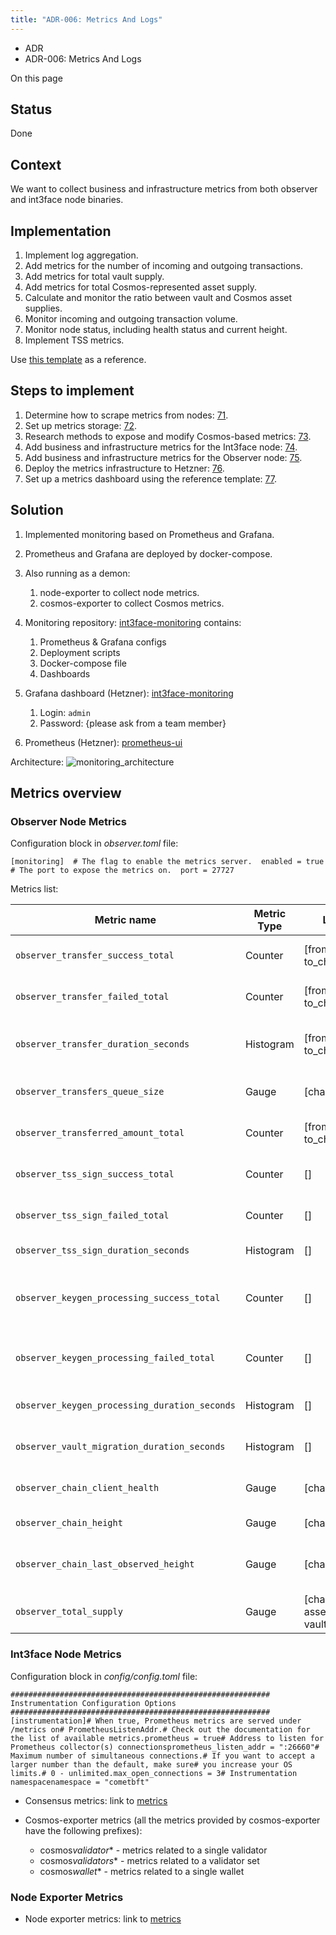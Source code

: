 ```yaml
---
title: "ADR-006: Metrics And Logs"
---
```


* ADR
* ADR-006: Metrics And Logs

On this page

## Status[​](#status "Direct link to Status")

Done

## Context[​](#context "Direct link to Context")

We want to collect business and infrastructure metrics from both observer and int3face node binaries.

## Implementation[​](#implementation "Direct link to Implementation")

1. Implement log aggregation.
2. Add metrics for the number of incoming and outgoing transactions.
3. Add metrics for total vault supply.
4. Add metrics for total Cosmos-represented asset supply.
5. Calculate and monitor the ratio between vault and Cosmos asset supplies.
6. Monitor incoming and outgoing transaction volume.
7. Monitor node status, including health status and current height.
8. Implement TSS metrics.

Use [this template](https://grafana.com/grafana/dashboards/16846-aptos-validator-monitoring/) as a reference.

## Steps to implement[​](#steps-to-implement "Direct link to Steps to implement")

1. Determine how to scrape metrics from nodes: [71](https://github.com/Int3facechain/bridge/issues/71).
2. Set up metrics storage: [72](https://github.com/Int3facechain/bridge/issues/72).
3. Research methods to expose and modify Cosmos-based metrics: [73](https://github.com/Int3facechain/bridge/issues/73).
4. Add business and infrastructure metrics for the Int3face node: [74](https://github.com/Int3facechain/bridge/issues/74).
5. Add business and infrastructure metrics for the Observer node: [75](https://github.com/Int3facechain/bridge/issues/75).
6. Deploy the metrics infrastructure to Hetzner: [76](https://github.com/Int3facechain/bridge/issues/76).
7. Set up a metrics dashboard using the reference template: [77](https://github.com/Int3facechain/bridge/issues/77).

## Solution[​](#solution "Direct link to Solution")

1. Implemented monitoring based on Prometheus and Grafana.

2. Prometheus and Grafana are deployed by docker-compose.

3. Also running as a demon:

   1. node-exporter to collect node metrics.
   2. cosmos-exporter to collect Cosmos metrics.

4. Monitoring repository: [int3face-monitoring](https://github.com/Int3facechain/monitoring) contains:

   1. Prometheus & Grafana configs
   2. Deployment scripts
   3. Docker-compose file
   4. Dashboards

5. Grafana dashboard (Hetzner): [int3face-monitoring](http://95.217.153.1:3000/d/cosmos_validator/int3face-monitoring?orgId=1\&refresh=1m)

   1. Login: `admin`
   2. Password: \{please ask from a team member}

6. Prometheus (Hetzner): [prometheus-ui](http://95.217.153.1:9099/graph)

Architecture: ![monitoring\_architecture](./docs/assets/images/monitoring_architecture-ae0e60e1e6a53c710706d8c114332736.png)

## Metrics overview[​](#metrics-overview "Direct link to Metrics overview")

### Observer Node Metrics[​](#observer-node-metrics "Direct link to Observer Node Metrics")

Configuration block in *observer.toml* file:

```
[monitoring]  # The flag to enable the metrics server.  enabled = true  # The port to expose the metrics on.  port = 27727
```

Metrics list:

| Metric name                                   | Metric Type | Labels                                  | Description                                   |
| --------------------------------------------- | ----------- | --------------------------------------- | --------------------------------------------- |
| `observer_transfer_success_total`             | Counter     | \[from\_chain, to\_chain]               | Number of successful transfers                |
| `observer_transfer_failed_total`              | Counter     | \[from\_chain, to\_chain]               | Number of failed transfers                    |
| `observer_transfer_duration_seconds`          | Histogram   | \[from\_chain, to\_chain]               | Time spent on processing transfer             |
| `observer_transfers_queue_size`               | Gauge       | \[chain\_id]                            | Size of transfers queue                       |
| `observer_transferred_amount_total`           | Counter     | \[from\_chain, to\_chain]               | Amount of transferred assets                  |
| `observer_tss_sign_success_total`             | Counter     | \[]                                     | Number of successful TSS signs                |
| `observer_tss_sign_failed_total`              | Counter     | \[]                                     | Number of failed TSS signs                    |
| `observer_tss_sign_duration_seconds`          | Histogram   | \[]                                     | Time spent on TSS                             |
| `observer_keygen_processing_success_total`    | Counter     | \[]                                     | Number of successful key generation processes |
| `observer_keygen_processing_failed_total`     | Counter     | \[]                                     | Number of failed key generation processes     |
| `observer_keygen_processing_duration_seconds` | Histogram   | \[]                                     | Time spent on key generation                  |
| `observer_vault_migration_duration_seconds`   | Histogram   | \[]                                     | Time spent on vault migration                 |
| `observer_chain_client_health`                | Gauge       | \[chain\_id]                            | Chain client health status                    |
| `observer_chain_height`                       | Gauge       | \[chain\_id]                            | Chain height                                  |
| `observer_chain_last_observed_height`         | Gauge       | \[chain\_id]                            | Last observed chain height                    |
| `observer_total_supply`                       | Gauge       | \[chain\_id, asset\_id, vault\_address] | Total supply of assets                        |

### Int3face Node Metrics[​](#int3face-node-metrics "Direct link to Int3face Node Metrics")

Configuration block in *config/config.toml* file:

```
##########################################################       Instrumentation Configuration Options     ##########################################################[instrumentation]# When true, Prometheus metrics are served under /metrics on# PrometheusListenAddr.# Check out the documentation for the list of available metrics.prometheus = true# Address to listen for Prometheus collector(s) connectionsprometheus_listen_addr = ":26660"# Maximum number of simultaneous connections.# If you want to accept a larger number than the default, make sure# you increase your OS limits.# 0 - unlimited.max_open_connections = 3# Instrumentation namespacenamespace = "cometbft"
```

* Consensus metrics: link to [metrics](https://docs.cometbft.com/v0.37/core/metrics)

* Cosmos-exporter metrics (all the metrics provided by cosmos-exporter have the following prefixes):

  * cosmos*validator*\* - metrics related to a single validator
  * cosmos*validators*\* - metrics related to a validator set
  * cosmos*wallet*\* - metrics related to a single wallet

### Node Exporter Metrics[​](#node-exporter-metrics "Direct link to Node Exporter Metrics")

* Node exporter metrics: link to [metrics](https://github.com/prometheus/node_exporter)
